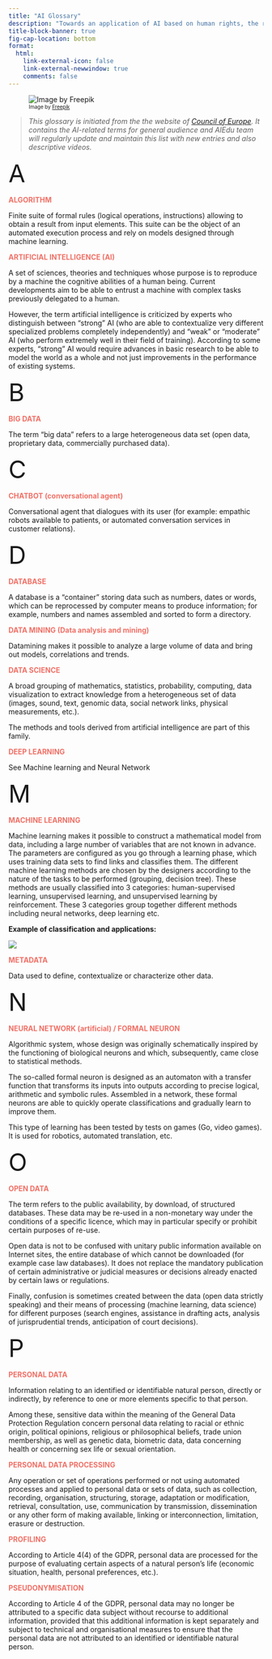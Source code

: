 ```yaml
---
title: "AI Glossary"
description: "Towards an application of AI based on human rights, the rule of law and democracy"
title-block-banner: true
fig-cap-location: bottom
format:
  html:
    link-external-icon: false
    link-external-newwindow: true
    comments: false
---
```

![<font size="1">Image by <a href="https://www.freepik.com/free-vector/particle-face-tech-background_5617146.htm#query=Artificial%20Intelligence&position=29&from_view=search&track=ais">Freepik</a></font>](feature.png){fig-align="right"}

> *This glossary is initiated from the the website of [Council of Europe](https://www.coe.int/en/web/artificial-intelligence/glossary). It contains the AI-related terms for general audience and AIEdu team will regularly update and maintain this list with new entries and also descriptive videos.* 

::: {style="font-size: xxx-large;"}
<div style="left-align: center;"> A </div>
:::

<span style="color:#F07167">**ALGORITHM**</span>

Finite suite of formal rules (logical operations, instructions) allowing to obtain a result from input elements. This suite can be the object of an automated execution process and rely on models designed through machine learning.

<span style="color:#F07167">**ARTIFICIAL INTELLIGENCE (AI)**</span>

A set of sciences, theories and techniques whose purpose is to reproduce by a machine the cognitive abilities of a human being. Current developments aim to be able to entrust a machine with complex tasks previously delegated to a human.

However, the term artificial intelligence is criticized by experts who distinguish between "strong" AI (who are able to contextualize very different specialized problems completely independently) and "weak" or "moderate" AI (who perform extremely well in their field of training). According to some experts, "strong" AI would require advances in basic research to be able to model the world as a whole and not just improvements in the performance of existing systems.


::: {style="font-size: xxx-large;"}
<div style="left-align: center;"> B </div>
:::
<span style="color:#F07167">**BIG DATA**</span>

The term "big data" refers to a large heterogeneous data set (open data, proprietary data, commercially purchased data).


::: {style="font-size: xxx-large;"}
<div style="left-align: center;"> C </div>
:::
<span style="color:#F07167">**CHATBOT (conversational agent)**</span>


Conversational agent that dialogues with its user (for example: empathic robots available to patients, or automated conversation services in customer relations).

::: {style="font-size: xxx-large;"}
<div style="left-align: center;"> D </div>
:::
<span style="color:#F07167">**DATABASE**</span>


A database is a "container" storing data such as numbers, dates or words, which can be reprocessed by computer means to produce information; for example, numbers and names assembled and sorted to form a directory.

<span style="color:#F07167">**DATA MINING (Data analysis and mining)**</span>


Datamining makes it possible to analyze a large volume of data and bring out models, correlations and trends.

<span style="color:#F07167">**DATA SCIENCE**</span>

A broad grouping of mathematics, statistics, probability, computing, data visualization to extract knowledge from a heterogeneous set of data (images, sound, text, genomic data, social network links, physical measurements, etc.).

The methods and tools derived from artificial intelligence are part of this family.

<span style="color:#F07167">**DEEP LEARNING**</span>

See Machine learning and Neural Network

::: {style="font-size: xxx-large;"}
<div style="left-align: center;"> M </div>
:::

<span style="color:#F07167">**MACHINE LEARNING**</span>

Machine learning makes it possible to construct a mathematical model from data, including a large number of variables that are not known in advance.  The parameters are configured as you go through a learning phase, which uses training data sets to find links and classifies them. The different machine learning methods are chosen by the designers according to the nature of the tasks to be performed (grouping, decision tree). These methods are usually classified into 3 categories: human-supervised learning, unsupervised learning, and unsupervised learning by reinforcement. These 3 categories group together different methods including neural networks, deep learning etc.

**Example of classification and applications:**

![](AI-ML-en.png)


<span style="color:#F07167">**METADATA**</span>


Data used to define, contextualize or characterize other data.

::: {style="font-size: xxx-large;"}
<div style="left-align: center;"> N </div>
:::

<span style="color:#F07167">**NEURAL NETWORK (artificial) / FORMAL NEURON**</span>

Algorithmic system, whose design was originally schematically inspired by the functioning of biological neurons and which, subsequently, came close to statistical methods.

The so-called formal neuron is designed as an automaton with a transfer function that transforms its inputs into outputs according to precise logical, arithmetic and symbolic rules. Assembled in a network, these formal neurons are able to quickly operate classifications and gradually learn to improve them.

This type of learning has been tested by tests on games (Go, video games). It is used for robotics, automated translation, etc.

::: {style="font-size: xxx-large;"}
<div style="left-align: center;"> O </div>
:::

<span style="color:#F07167">**OPEN DATA**</span>

The term refers to the public availability, by download, of structured databases. These data may be re-used in a non-monetary way under the conditions of a specific licence, which may in particular specify or prohibit certain purposes of re-use.

Open data is not to be confused with unitary public information available on Internet sites, the entire database of which cannot be downloaded (for example case law databases). It does not replace the mandatory publication of certain administrative or judicial measures or decisions already enacted by certain laws or regulations.

Finally, confusion is sometimes created between the data (open data strictly speaking) and their means of processing (machine learning, data science) for different purposes (search engines, assistance in drafting acts, analysis of jurisprudential trends, anticipation of court decisions).

::: {style="font-size: xxx-large;"}
<div style="left-align: center;"> P </div>
:::

<span style="color:#F07167">**PERSONAL DATA**</span>

Information relating to an identified or identifiable natural person, directly or indirectly, by reference to one or more elements specific to that person.

Among these, sensitive data within the meaning of the General Data Protection Regulation concern personal data relating to racial or ethnic origin, political opinions, religious or philosophical beliefs, trade union membership, as well as genetic data, biometric data, data concerning health or concerning sex life or sexual orientation.

<span style="color:#F07167">**PERSONAL DATA PROCESSING**</span>


Any operation or set of operations performed or not using automated processes and applied to personal data or sets of data, such as collection, recording, organisation, structuring, storage, adaptation or modification, retrieval, consultation, use, communication by transmission, dissemination or any other form of making available, linking or interconnection, limitation, erasure or destruction.

<span style="color:#F07167">**PROFILING**</span>

According to Article 4(4) of the GDPR, personal data are processed for the purpose of evaluating certain aspects of a natural person's life (economic situation, health, personal preferences, etc.).

<span style="color:#F07167">**PSEUDONYMISATION**</span>

According to Article 4 of the GDPR, personal data may no longer be attributed to a specific data subject without recourse to additional information, provided that this additional information is kept separately and subject to technical and organisational measures to ensure that the personal data are not attributed to an identified or identifiable natural person.

